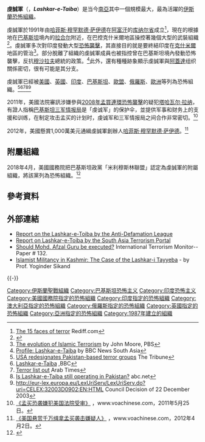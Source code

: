 {{Infobox militant organization
|name     = 虔誠軍
|logo     = Flag of Lashkar-e-Taiba.svg
|caption  = 
|dates    = 1991年至今
|leader   = [[哈菲斯·穆罕默德·萨伊德|哈菲斯·穆罕默德·萨伊德]]
|motives  = [[克什米爾|克什米爾]]獨立<br />泛南亞伊斯蘭主義
|area     = [[巴基斯坦|巴基斯坦]]、[[印度|印度]]、[[阿富汗|阿富汗]]
|ideology = [[伊斯蘭原教旨主義|伊斯蘭原教旨主義]]、[[遜尼派|遜尼派]]
|crimes   = 自殺式襲擊<br />屠殺平民<br />襲擊安全部隊
|attacks  = 克什米爾地區各大襲擊<br />[[2001年印度議會大樓襲擊案|2001年印度議會大樓襲擊案]]<br />[[2006年孟買火車連環爆炸案|2006年孟買火車連環爆炸案]]<br />[[2008年孟買連環恐怖襲擊|2008年孟買連環恐怖襲擊]] 
|status   = 活躍中<br />被多國列為[[恐怖組織|恐怖組織]]}}

'''虔誠軍'''（{{lang-ur|'''لشكرِ طيبه'''}}，'''''Lashkar-e-Taiba'''''）是当今[[南亞|南亞]]其中一個規模最大，最為活躍的[[伊斯蘭|伊斯蘭]][[恐怖組織|恐怖組織]]。

虔誠軍於1991年由[[哈菲斯·穆罕默德·萨伊德|哈菲斯·穆罕默德·萨伊德]]在[[阿富汗|阿富汗]]的[[库纳尔省|库纳尔省]]成立<ref>[http://specials.rediff.com/news/2005/sep/02sld15.htm The 15 faces of terror] {{Wayback|url=http://specials.rediff.com/news/2005/sep/02sld15.htm |date=20130122023124 }}Rediff.com</ref>，現在的根據地在[[巴基斯坦|巴基斯坦]]境內的[[拉合尔|拉合尔]]附近，在巴控克什米爾地區操控著幾個大型的武裝組織<ref>{{Cite web |url=http://www.fas.org/irp/crs/RL32223.pdf |title=存档副本 |accessdate=2008-12-04 |archive-date=2008-05-13 |archive-url=https://web.archive.org/web/20080513194004/http://www.fas.org/irp/crs/RL32223.pdf |dead-url=no }}</ref>。虔誠軍多次對印度發動大型[[恐怖襲擊|恐怖襲擊]]，其直接目的就是要終結印度在[[克什米爾|克什米爾]]地區的管治<ref>[http://www.pbs.org/wgbh/pages/frontline/shows/target/etc/modern.html The evolution of Islamic Terrorism] {{Wayback|url=http://www.pbs.org/wgbh/pages/frontline/shows/target/etc/modern.html |date=20080607002009 }} by John Moore, PBS</ref>。部分脫離了組織的虔誠軍成員也被指控曾在巴基斯坦境內發動恐怖襲擊，反抗[[穆沙拉夫|穆沙拉夫]]總統的政策。<ref>[http://news.bbc.co.uk/2/hi/south_asia/3181925.stm Profile: Lashkar-e-Taiba] {{Wayback|url=http://news.bbc.co.uk/2/hi/south_asia/3181925.stm |date=20081205062329 }} by BBC News South Asia</ref>此外，還有種種跡象顯示虔誠軍與[[阿蓋達|阿蓋達]]组织關係密切，很有可能是其分支。

虔誠軍已經被[[美國|美國]]、[[英國|英國]]、[[印度|印度]]、[[巴基斯坦|巴基斯坦]]、[[歐盟|歐盟]]、[[俄羅斯|俄羅斯]]、[[歐洲|歐洲]]等列為恐怖組織。<ref>[http://www.tribuneindia.com/2003/20031226/world.htm#4 USA redesignates Pakistan-based terror groups] {{Wayback|url=http://www.tribuneindia.com/2003/20031226/world.htm#4 |date=20060906073238 }} The Tribune</ref><ref name="BBC">[http://news.bbc.co.uk/2/hi/south_asia/2510613.stm Lashkar-e-Taiba] {{Wayback|url=http://news.bbc.co.uk/2/hi/south_asia/2510613.stm |date=20200504213010 }},BBC</ref><ref>[http://www.arabtimesonline.com/arabtimes/kuwait/Viewdet.asp?ID=8534&cat=a Terror list out] {{Wayback|url=http://www.arabtimesonline.com/arabtimes/kuwait/Viewdet.asp?ID=8534&cat=a |date=20170613105434 }} Arab Times</ref><ref>[http://www.abc.net.au/pm/content/2004/s1107792.htm Is Lashkar-e-Taiba still operating in Pakistan?] {{Wayback|url=http://www.abc.net.au/pm/content/2004/s1107792.htm |date=20210224192105 }} abc.net</ref><ref>http://eur-lex.europa.eu/LexUriServ/LexUriServ.do?uri=CELEX:32003D0902:EN:HTML {{Wayback|url=http://eur-lex.europa.eu/LexUriServ/LexUriServ.do?uri=CELEX:32003D0902:EN:HTML |date=20120930012828 }} Council Decision of 22 December 2003</ref>

2011年，美國法院審訊涉嫌參與[[2008年孟買連環恐怖襲擊|2008年孟買連環恐怖襲擊]]的疑犯[[塔哈瓦尔·拉纳|塔哈瓦尔·拉纳]]，有證人指稱[[巴基斯坦三军情报局|巴基斯坦三军情报局]]是「虔诚军」的保护伞，並提供军事和财务上的支援和训练，在制定攻击孟买的计划时，虔诚军和三军情报局之间合作非常密切。<ref>[http://www.voachinese.com/content/article-20110526-mumbai-us-122685789/840711.html 《孟买恐袭嫌犯美国法院受审》] {{Wayback|url=http://www.voachinese.com/content/article-20110526-mumbai-us-122685789/840711.html |date=20160305020904 }}，www.voachinese.com，2011年5月25日。</ref>

2012年，美國懸賞1,000萬美元通緝虔誠軍創辦人[[哈菲斯·穆罕默德·萨伊德|哈菲斯·穆罕默德·萨伊德]]。<ref>[http://www.voachinese.com/content/article-20120403-us-pakistan-145909065/950778.html 《美国悬赏千万缉拿孟买袭击嫌疑人》] {{Wayback|url=http://www.voachinese.com/content/article-20120403-us-pakistan-145909065/950778.html |date=20160304234348 }}，www.voachinese.com，2012年4月2日。</ref>

== 附屬組織 ==
2018年4月，美國國務院把巴基斯坦政黨「米利穆斯林聯盟」認定為虔誠軍的附屬組織，將該黨列為恐怖組織。<ref>{{Cite news |url=https://www.voanews.com/a/us-designates-pakistan-party-milli-muslim-league-terrorists/4331538.html |title=US Designates Pakistani Party Milli Muslim League as 'Terrorists' |publisher=VOA |date=2018-04-03 |accessdate=2018-04-04 |archive-date=2018-12-05 |archive-url=https://web.archive.org/web/20181205170155/https://www.voanews.com/a/us-designates-pakistan-party-milli-muslim-league-terrorists/4331538.html |dead-url=no }}</ref>

== 參考資料 ==
{{Reflist}}

== 外部連結 ==
* [https://web.archive.org/web/20060911224716/http://www.adl.org/terrorism/symbols/lashkaretaiba.asp Report on the Lashkar-e-Toiba by the Anti-Defamation League]
* [https://www.webcitation.org/query?url=http%3A%2F%2Fwww.satp.org%2Fsatporgtp%2Fcountries%2Findia%2Fstates%2Fjandk%2Fterrorist_outfits%2Flashkar_e_toiba.htm&date=2010-01-27 Report on Lashkar-e-Toiba by the South Asia Terrorism Portal]
* [https://web.archive.org/web/20070819201325/http://www.saag.org/papers20/paper1972.html Should Mohd. Afzal Guru be executed?] International Terrorism Monitor--Paper # 132.
* [http://www.sacw.net/DC/CommunalismCollection/ArticlesArchive/sikand20Nov2003.html Islamist Militancy in Kashmir: The Case of the Lashkar-i Tayyeba]{{Wayback|url=http://www.sacw.net/DC/CommunalismCollection/ArticlesArchive/sikand20Nov2003.html |date=20110722041543 }} - by Prof. Yoginder Sikand

{{-}}
{{Al-Qaeda direct franchises}}

{{Authority control}}
[[Category:伊斯蘭聖戰組織|Category:伊斯蘭聖戰組織]]
[[Category:巴基斯坦恐怖主义|Category:巴基斯坦恐怖主义]]
[[Category:印度恐怖主义|Category:印度恐怖主义]]
[[Category:美國國務院指定的恐怖組織|Category:美國國務院指定的恐怖組織]]
[[Category:印度指定的恐怖組織|Category:印度指定的恐怖組織]]
[[Category:澳大利亞指定的恐怖組織|Category:澳大利亞指定的恐怖組織]]
[[Category:俄羅斯指定的恐怖組織|Category:俄羅斯指定的恐怖組織]]
[[Category:英國指定的恐怖組織|Category:英國指定的恐怖組織]]
[[Category:亞洲指定的恐怖組織|Category:亞洲指定的恐怖組織]]
[[Category:1987年建立的組織|Category:1987年建立的組織]]